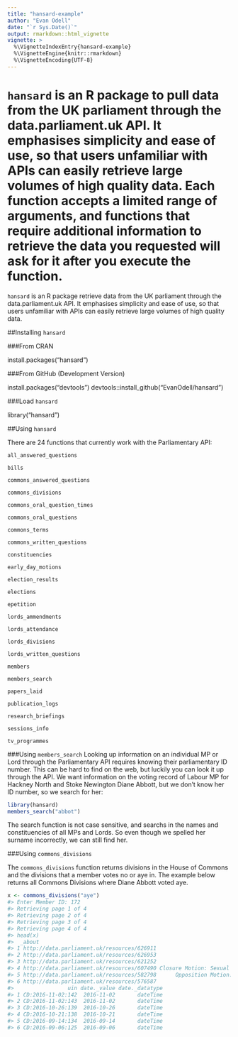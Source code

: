 ```yaml
---
title: "hansard-example"
author: "Evan Odell"
date: "`r Sys.Date()`"
output: rmarkdown::html_vignette
vignette: >
  %\VignetteIndexEntry{hansard-example}
  %\VignetteEngine{knitr::rmarkdown}
  %\VignetteEncoding{UTF-8}
---
```


`hansard` is an R package to pull data from the UK parliament through the data.parliament.uk API. It emphasises simplicity and ease of use, so that users unfamiliar with APIs can easily retrieve large volumes of high quality data. Each function accepts a limited range of arguments, and functions that require additional information to retrieve the data you requested will ask for it after you execute the function.
=======
`hansard` is an R package retrieve data from the UK parliament through the data.parliament.uk API. It emphasises simplicity and ease of use, so that users unfamiliar with APIs can easily retrieve large volumes of high quality data.


##Installing `hansard`

###From CRAN

install.packages("hansard")

###From GitHub (Development Version)

install.packages("devtools")
devtools::install_github("EvanOdell/hansard")

###Load `hansard`

library("hansard")


##Using `hansard`

There are 24 functions that currently work with the Parliamentary API:

`all_answered_questions`

`bills`

`commons_answered_questions`

`commons_divisions`

`commons_oral_question_times`

`commons_oral_questions`

`commons_terms`

`commons_written_questions`

`constituencies`

`early_day_motions`

`election_results`

`elections`

`epetition`

`lords_ammendments`

`lords_attendance`

`lords_divisions`

`lords_written_questions`

`members`

`members_search`

`papers_laid`

`publication_logs`

`research_briefings`

`sessions_info`

`tv_programmes`




###Using `members_search`
Looking up information on an individual MP or Lord through the Parliamentary API requires knowing their parliamentary ID number. This can be hard to find on the web, but luckily you can look it up through the API. We want information on the voting record of Labour MP for Hackney North and Stoke Newington Diane Abbott, but we don't know her ID number, so we search for her:

```r
library(hansard)
members_search("abbot")

```
The search function is not case sensitive, and searchs in the names and constituencies of all MPs and Lords. So even though we spelled her surname incorrectly, we can still find her.


###Using `commons_divisions`

The `commons_divisions` function returns divisions in the House of Commons and the divisions that a member votes no or aye in. The example below returns all Commons Divisions where Diane Abbott voted aye.

```r
x <- commons_divisions("aye")
#> Enter Member ID: 172
#> Retrieving page 1 of 4
#> Retrieving page 2 of 4
#> Retrieving page 3 of 4
#> Retrieving page 4 of 4
#> head(x)
#>  _about                                                              title
#> 1 http://data.parliament.uk/resources/626911                            Opposition Motion: Community Pharmacies
#> 2 http://data.parliament.uk/resources/626953                           Opposition Motion: Police Officer Safety
#> 3 http://data.parliament.uk/resources/621252                                           Opposition Motion: Yemen
#> 4 http://data.parliament.uk/resources/607490 Closure Motion: Sexual Offences (Pardons Etc.) Bill second reading
#> 5 http://data.parliament.uk/resources/582798      Opposition Motion: NHS sustainabiliy and transformation plans
#> 6 http://data.parliament.uk/resources/576587                                Finance Bill: Report Stage Amdt 174
#>                 uin date._value date._datatype
#> 1 CD:2016-11-02:142  2016-11-02       dateTime
#> 2 CD:2016-11-02:143  2016-11-02       dateTime
#> 3 CD:2016-10-26:139  2016-10-26       dateTime
#> 4 CD:2016-10-21:138  2016-10-21       dateTime
#> 5 CD:2016-09-14:134  2016-09-14       dateTime
#> 6 CD:2016-09-06:125  2016-09-06       dateTime

```





